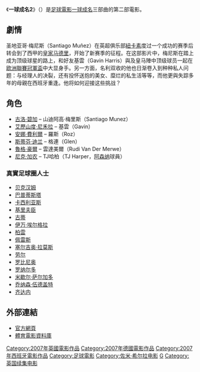{{Infobox Film
| name               = -{zh-hans:一球成名2;zh-hk:一球成名2;zh-tw:疾風禁區2;}- 
| original_name      = {{lang|en|''Goal II: Living the Dream''}}
| image              = Goal!2.jpg
| caption            = 
| director           = [[贊美·哥勒-施拉|贊美·哥勒-施拉]]
| producer           = [[馬特·巴里爾|馬特·巴里爾]]<br />[[米基·謝菲里斯|米基·謝菲里斯]]<br />[[麥馬拿文|麥馬拿文]]
| writer             = [[米基·謝菲里斯|米基·謝菲里斯]]<br />[[艾德里安·布沙特|艾德里安·布沙特]]<br />[[泰利·布恩|泰利·布恩]]
| starring           = [[古洛·碧加|古洛·碧加]]<br />[[艾歷山度·尼禾拉|艾歷山度·尼禾拉]]<br />[[安娜·費利絲|安娜·費利絲]]<br />[[斯蒂芬·迪兰|斯蒂芬·迪兰]]
| music              = 
| movie_music        = 
| cinematography     = 
| editing            = 
| production_company = 
| distributor        = [[試金石影片|試金石影片]]
| released           = 2007年2月9日（英國）<br />2007年12月21日（美國）
| runtime            = 
| country            = 
| language           = [[英語|英語]]
| budget             = 
| gross              =
| preceded_by        = 《[[一球成名|一球成名]]》
| followed_by        = 《[[一球成名3|一球成名3]]》
| amg_id             = 
| imdb_id            = 
| cn_name            = 
| hk_name            = 一球成名2：皇馬歐冠篇
| tw_name            = 疾風禁區2
}}
《'''一球成名2'''》（{{lang-en|''Goal II: Living the Dream''}}）是[[足球電影|足球電影]][[一球成名|一球成名]]三部曲的第二部電影。

== 劇情 ==
圣地亚哥·梅尼斯（Santiago Muñez）在英超俱乐部[[纽卡斯尔联队|紐卡素]]度过一个成功的赛季后转会到了西甲的[[皇家马德里|皇家马德里]]，开始了新赛季的征程。在这部影片中，梅尼斯在踏上成为顶级球星的路上，和好友基雲（Gavin Harris）與及皇马陣中顶级球员一起在[[欧洲聯賽冠軍盃|欧洲聯賽冠軍盃]]中大显身手。另一方面，名利双收的他也日渐卷入到种种私人问题：与经理人的决裂，还有投怀送抱的美女、糜烂的私生活等等，而他更與失踪多年的母親在西班牙重逢。他将如何迎接这些挑战？

== 角色 ==
* [[古洛·碧加|古洛·碧加]] – 山迪阿高·梅里斯（Santiago Munez）
* [[艾歷山度·尼禾拉|艾歷山度·尼禾拉]] – 基雲（Gavin）
* [[安娜·費利爾|安娜·費利爾]] – 羅斯（Roz）
* [[斯蒂芬·迪兰|斯蒂芬·迪兰]] – 格連（Glen）
* [[魯格·豪爾|魯格·豪爾]] – 雲達美爾（Rudi Van Der Merwe）
* [[尼克·加农|尼克·加农]] – TJ哈柏（TJ Harper，[[阿森纳|阿森纳]]球員）

=== 真實足球圈人士 ===
* [[贝克汉姆|贝克汉姆]]
* [[巴普蒂斯塔|巴普蒂斯塔]]
* [[卡西利亚斯|卡西利亚斯]]
* [[基里夫臣|基里夫臣]]
* [[古蒂|古蒂]]
* [[伊万·埃尔格拉|伊万·埃尔格拉]]
* [[柏雲|柏雲]]
* [[佩雷斯|佩雷斯]]
* [[塞尔吉奥·拉莫斯|塞尔吉奥·拉莫斯]]
* [[劳尔|劳尔]]
* [[罗比尼奥|罗比尼奥]]
* [[罗纳尔多|罗纳尔多]]
* [[米歇尔·萨尔加多|米歇尔·萨尔加多]]
* [[乔纳森·伍德盖特|乔纳森·伍德盖特]]
* [[齐达内|齐达内]]

== 外部連結 ==
* [https://web.archive.org/web/20100721220953/http://www.bvimovies.com/uk/goal2/index.html 官方網頁]
* [https://web.archive.org/web/20110604071633/http://www.sportsinmovies.com/soccer/goal-2-live-dream.asp 體育電影資料庫] 

{{Jaume Collet-Serra}}
{{DEFAULTSORT:Goal!2}}
[[Category:2007年英國電影作品|Category:2007年英國電影作品]]
[[Category:2007年德國電影作品|Category:2007年德國電影作品]]
[[Category:2007年西班牙電影作品|Category:2007年西班牙電影作品]]
[[Category:足球電影|Category:足球電影]]
[[Category:佐米·希尔拉电影|Category:佐米·希尔拉电影]]
[[Category:迪士尼電影|G]]
[[Category:英国续集电影|Category:英国续集电影]]